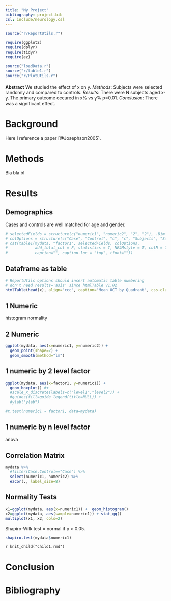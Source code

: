 ```yaml
---
title: "My Project"
bibliography: project.bib
csl: include/neurology.csl
---
```


```r
source("r/ReportUtils.r")

require(ggplot2)
require(dplyr)
require(tidyr)
require(ez)

source("loadData.r")
source("r/table1.r")
source("r/PlotUtils.r")

```

#### {.abstract}

**Abstract** We studied the effect of x on y. *Methods*: Subjects were selected randomly and compared to controls. *Results*: There were N subjects aged x-y. The primary outcome occured in x% vs y% p=0.01. *Conclusion*: There was a significant effect.

# Background

Here I reference a paper [@Josephson2005].

# Methods

Bla bla bl

# Results

## Demographics

Cases and controls are well matched for age and gender. 

```r
# selectedFields = structure(c("numeric1", "numeric2", "2", "2"), .Dim = c(2L, 2L))
# colOptions = structure(c("Case", "Control", "c", "c", "Subjects", "Subjects"), .Dim = 2:3)
# cat(table1(mydata, "factor1", selectedFields, colOptions, 
#            add_total_col = F, statistics = T, NEJMstyle = T, colN = T,
#            caption="", caption.loc = "top", tfoot=""))
```

## Dataframe as table

```r
# ReportUtils options should insert automatic table numbering
# don't need results='asis' since htmlTable v1.02
htmlTable(head(x), align="ccc", caption="Mean OCT by Quadrant", css.class="gmisc_table60")
```

## 1 Numeric

histogram
normality

## 2 Numeric

```r
ggplot(mydata, aes(x=numeric1, y=numeric2)) +
  geom_point(shape=2) +
  geom_smooth(method="lm")
```

## 1 numeric by 2 level factor

```r
ggplot(mydata, aes(x=factor1, y=numeric1)) +
  geom_boxplot() #+
  #scale_x_discrete(labels=c("level1","level2")) +
  #guides(fill=guide_legend(title=NULL)) +
  #ylab("ylab")
```

```r
#t.test(numeric1 ~ factor1, data=mydata)
```

## 1 numeric by n level factor

anova

## Correlation Matrix

```r
mydata %>%
  #filter(Case.Control=="Case") %>%
  select(numeric1, numeric2) %>%
  ezCor(., label_size=8)
```

## Normality Tests

```r
x1=ggplot(mydata, aes(x=numeric1)) +  geom_histogram()
x2=ggplot(mydata, aes(sample=numeric1)) + stat_qq()
multiplot(x1, x2, cols=2)
```

Shapiro-Wilk test = normal if p > 0.05. 

```r
shapiro.test(mydata$numeric1)
```

`r knit_child("child1.rmd")`

# Conclusion

# Bibliography
